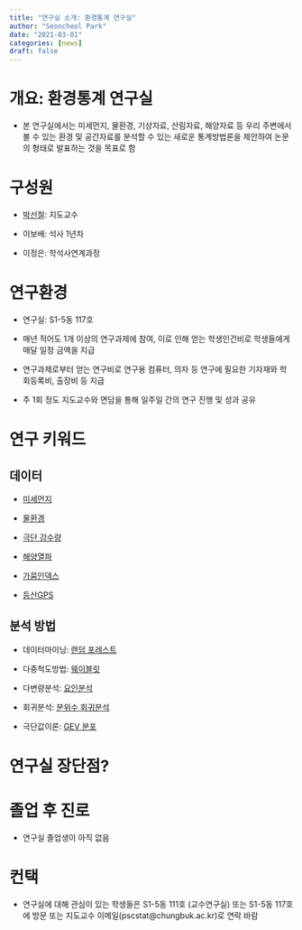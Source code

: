 ```yaml
---
title: "연구실 소개: 환경통계 연구실"
author: "Seoncheol Park"
date: "2021-03-01"
categories: [news]
draft: false
---
```


```{=html}
<!--
past, ongoing, forthcoming
-->
```

# 개요: 환경통계 연구실

- 본 연구실에서는 미세먼지, 물환경, 기상자료, 산림자료, 해양자료 등 우리 주변에서 볼 수 있는 환경 및 공간자료를 분석할 수 있는 새로운 통계방법론을 제안하여 논문의 형태로 발표하는 것을 목표로 함

# 구성원

- [박선철](https://seoncheolpark.github.io): 지도교수

- 이보배: 석사 1년차

- 이정은: 학석사연계과정

# 연구환경

- 연구실: S1-5동 117호

- 매년 적어도 1개 이상의 연구과제에 참여, 이로 인해 얻는 학생인건비로 학생들에게 매달 일정 금액을 지급

- 연구과제로부터 얻는 연구비로 연구용 컴퓨터, 의자 등 연구에 필요한 기자재와 학회등록비, 출장비 등 지급

- 주 1회 정도 지도교수와 면담을 통해 일주일 간의 연구 진행 및 성과 공유

# 연구 키워드

## 데이터

- [미세먼지](https://www.airkorea.or.kr/web/)

- [물환경](https://water.nier.go.kr/web)

- [극단 강수량](https://data.kma.go.kr/data/grnd/selectAsosRltmList.do?pgmNo=36)

- [해양열파](https://www.sciencetimes.co.kr/news/해양-열파로-바다-생태계가-소멸되고-있다/)

- [가뭄인덱스](https://hydro.kma.go.kr/droughtFcst/obsAdmAll.do)

- [등산GPS](https://www.data.go.kr/data/15098177/fileData.do)

## 분석 방법

- 데이터마이닝: [랜덤 포레스트](https://link.springer.com/article/10.1007/s10687-018-0323-y)

- 다중척도방법: [웨이블릿](https://rss.onlinelibrary.wiley.com/doi/10.1111/rssc.12542)

- 다변량분석: [요인분석](https://link.springer.com/article/10.1007/s10687-020-00404-0)

- 회귀분석: [분위수 회귀분석]((https://doi.org/10.29220/CSAM.2022.29.3.319))

- 극단값이론: [GEV 분포]((http://dx.doi.org/10.1007/s00477-016-1376-6))

# 연구실 장단점?

# 졸업 후 진로

- 연구실 졸업생이 아직 없음

# 컨택

- 연구실에 대해 관심이 있는 학생들은 S1-5동 111호 (교수연구실) 또는 S1-5동 117호에 방문 또는 지도교수 이메일(pscstat@chungbuk.ac.kr)로 연락 바람

